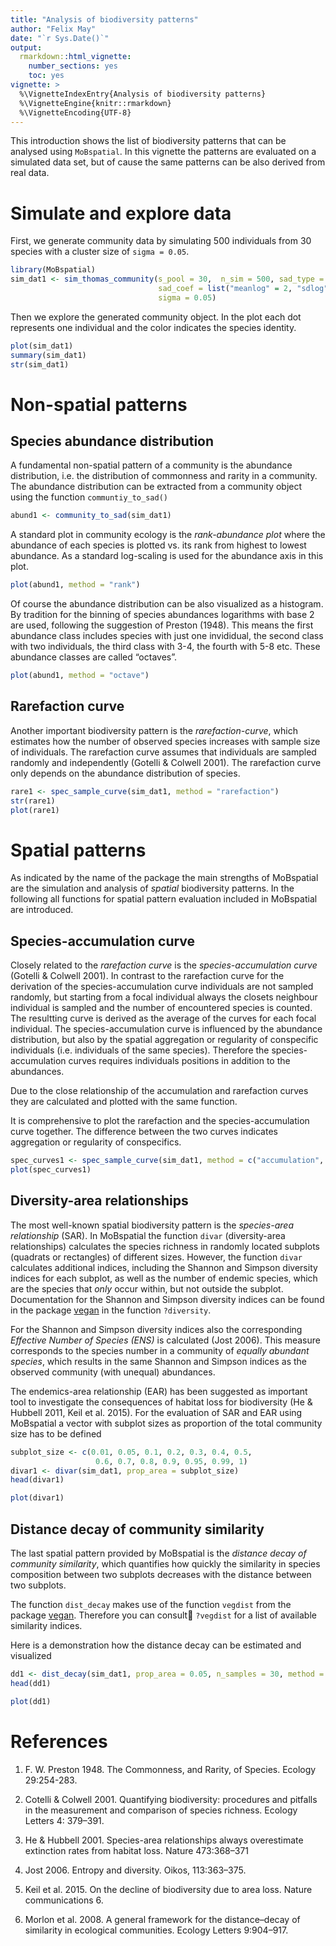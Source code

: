 ```yaml
---
title: "Analysis of biodiversity patterns"
author: "Felix May"
date: "`r Sys.Date()`"
output: 
  rmarkdown::html_vignette:
    number_sections: yes
    toc: yes
vignette: >
  %\VignetteIndexEntry{Analysis of biodiversity patterns}
  %\VignetteEngine{knitr::rmarkdown}
  %\VignetteEncoding{UTF-8}
---
```


This introduction shows the list of biodiversity patterns that can be analysed
using `MoBspatial`. In this vignette the patterns are evaluated on a simulated
data set, but of cause the same patterns can be also derived from real data.

# Simulate and explore data

First, we generate community data by simulating 500 individuals from 30 species
with a cluster size of `sigma = 0.05`.

```r
library(MoBspatial)
sim_dat1 <- sim_thomas_community(s_pool = 30,  n_sim = 500, sad_type = "lnorm",
                                 sad_coef = list("meanlog" = 2, "sdlog" = 1),
                                 sigma = 0.05)
```

Then we explore the generated community object. In the plot each dot represents one individual and the color indicates the species
identity.

```r
plot(sim_dat1)
summary(sim_dat1)
str(sim_dat1)
```

# Non-spatial patterns

## Species abundance distribution

A fundamental non-spatial pattern of a community is the abundance distribution,
i.e. the distribution of commonness and rarity in a community. The abundance
distribution can be extracted from a community object using the function 
`communtiy_to_sad()`

```r
abund1 <- community_to_sad(sim_dat1)
```

A standard plot in community ecology is the *rank-abundance plot* where the 
abundance of each species is plotted vs. its rank from highest to lowest abundance.
As a standard log-scaling is used for the abundance axis in this plot.

```r
plot(abund1, method = "rank")
```

Of course the abundance distribution can be also visualized as a histogram. 
By tradition for the binning of species abundances logarithms with base 2 are used,
following the suggestion of Preston (1948).
This means the first abundance class includes species with just one invididual,
the second class with two individuals, the third class with 3-4, the fourth with
5-8 etc. These abundance classes are called "octaves".


```r
plot(abund1, method = "octave")
```

## Rarefaction curve

Another important biodiversity pattern is the *rarefaction-curve*, which estimates
how the number of observed species increases with sample size of individuals.
The rarefaction curve assumes that individuals are sampled randomly and
independently (Gotelli & Colwell 2001). The rarefaction curve only depends on 
the abundance distribution of species.

```r
rare1 <- spec_sample_curve(sim_dat1, method = "rarefaction")
str(rare1)
plot(rare1)
```

# Spatial patterns

As indicated by the name of the package the main strengths of MoBspatial are the
simulation and analysis of *spatial* biodiversity patterns. In the following all
functions for spatial pattern evaluation included in MoBspatial are introduced.

## Species-accumulation curve

Closely related to the *rarefaction curve* is the *species-accumulation curve*
(Gotelli & Colwell 2001). In contrast to the rarefaction curve for the derivation
of the species-accumulation curve individuals are not sampled randomly, but starting
from a focal individual always the closets neighbour individual is sampled and the
number of encountered species is counted. The resultting curve is derived as the 
average of the curves for each focal individual. The species-accumulation curve
is influenced by the abundance distribution, but also by the spatial aggregation
or regularity of conspecific individuals (i.e. individuals of the same species).
Therefore the species-accumulation curves requires individuals positions in addition
to the abundances.

Due to the close relationship of the accumulation and rarefaction curves they are
calculated and plotted with the same function.

It is comprehensive to plot the rarefaction and the species-accumulation curve
together. The difference between the two curves indicates aggregation or regularity
of conspecifics.

```r
spec_curves1 <- spec_sample_curve(sim_dat1, method = c("accumulation", "rarefaction"))
plot(spec_curves1)
```

## Diversity-area relationships

The most well-known spatial biodiversity pattern is the *species-area relationship* 
(SAR). In MoBspatial the function `divar` (diversity-area relationships) calculates
the species richness in randomly located subplots (quadrats or rectangles) of 
different sizes. However, the function `divar` calculates additional indices,
including the Shannon and Simpson diversity indices for each subplot, as well
as the number of endemic species, which are the species that *only* occur within, 
but not outside the subplot. Documentation for the Shannon and Simpson diversity
indices can be found in the package [vegan](https://cran.r-project.org/package=vegan)
in the function `?diversity`.

For the Shannon and Simpson diversity indices also the corresponding *Effective
Number of Species (ENS)* is calculated (Jost 2006). This measure corresponds
to the species number in a community of *equally abundant species*, which results
in the same Shannon and Simpson indices as the observed community (with unequal)
abundances.

The endemics-area relationship (EAR) has been suggested as important tool to
investigate the consequences of habitat loss for biodiversity (He & Hubbell 2011,
Keil et al. 2015). For the evaluation of SAR and EAR using MoBspatial a vector
with subplot sizes as proportion of the total community size has to be defined

```r
subplot_size <- c(0.01, 0.05, 0.1, 0.2, 0.3, 0.4, 0.5, 
                   0.6, 0.7, 0.8, 0.9, 0.95, 0.99, 1)
divar1 <- divar(sim_dat1, prop_area = subplot_size)
head(divar1)
```


```r
plot(divar1)
```

## Distance decay of community similarity

The last spatial pattern provided by MoBspatial is the *distance decay of
community similarity*, which quantifies how quickly the similarity in species
composition between two subplots decreases with the distance between two subplots.

The function `dist_decay` makes use of the function `vegdist` from the package
[vegan](https://cran.r-project.org/package=vegan). Therefore you can consult
`?vegdist` for a list of available similarity indices.

Here is a demonstration how the distance decay can be estimated and visualized

```r
dd1 <- dist_decay(sim_dat1, prop_area = 0.05, n_samples = 30, method = "jaccard")
head(dd1)

plot(dd1)
```


# References

1. F. W. Preston 1948. The Commonness, and Rarity, of Species. Ecology 29:254-283.

2. Cotelli & Colwell 2001. Quantifying biodiversity: procedures and pitfalls in 
the measurement and comparison of species richness. Ecology Letters 4: 379–391.

3. He & Hubbell 2001. Species-area relationships always overestimate extinction
rates from habitat loss. Nature 473:368–371

4. Jost 2006. Entropy and diversity. Oikos, 113:363–375.

5. Keil et al. 2015. On the decline of biodiversity due to area loss. 
Nature communications 6.

6. Morlon et al. 2008. A general framework for the distance–decay of similarity in ecological communities.
Ecology Letters 9:904–917.

